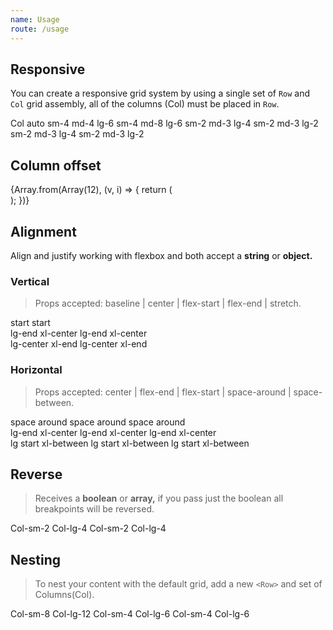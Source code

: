 ```yaml
---
name: Usage
route: /usage
---
```



## Responsive

You can create a responsive grid system by using a single set of `Row` and `Col` grid assembly, all of the columns (Col) must be placed in `Row`.

<Playground>
  <Container debug>
    <Row>
      <Col>Col auto</Col>
    </Row>
    <Row>
      <Col sm={4} md={4} lg={6}>
        sm-4 md-4 lg-6
      </Col>
      <Col sm={4} md={8} lg={6}>
        sm-4 md-8 lg-6
      </Col>
    </Row>
    <Row>
      <Col sm={2} md={3} lg={4}>
        sm-2 md-3 lg-4
      </Col>
      <Col sm={2} md={3} lg={2}>
        sm-2 md-3 lg-2
      </Col>
      <Col sm={2} md={3} lg={4}>
        sm-2 md-3 lg-4
      </Col>
      <Col sm={2} md={3} lg={2}>
        sm-2 md-3 lg-2
      </Col>
    </Row>
  </Container>
</Playground>

## Column offset

<Playground>
  <Container debug>
    <Row>
      {Array.from(Array(12), (v, i) => {
        return (
          <Col key={i} offset={{ lg: 11 - i }} lg={i + 1}>
            <br />
          </Col>
        );
      })}
    </Row>
  </Container>
</Playground>

## Alignment

Align and justify working with flexbox and both accept a **string** or **object.**

### Vertical

> Props accepted: baseline | center | flex-start | flex-end | stretch.

<Playground>
  <Container debug>
    <Row align="flex-start">
      <Col sm={4} md={6} style={{ height: '100px' }}>
        start
      </Col>
      <Col sm={4} md={6}>
        start
      </Col>
    </Row>
    <br />
    <Row align={{ lg: 'flex-end', xl: 'center' }}>
      <Col sm={4} md={6}>
        lg-end xl-center
      </Col>
      <Col sm={4} md={6} style={{ height: '100px' }}>
        lg-end xl-center
      </Col>
    </Row>
    <br />
    <Row align={{ lg: 'center', xl: 'flex-end' }}>
      <Col sm={4} md={6} style={{ height: '100px' }}>
        lg-center xl-end
      </Col>
      <Col sm={4} md={6}>
        lg-center xl-end
      </Col>
    </Row>
  </Container>
</Playground>

### Horizontal

> Props accepted: center | flex-end | flex-start | space-around | space-between.

<Playground>
  <Container debug>
    <Row justify="space-around">
      <Col md={3} lg={3}>
        space around
      </Col>
      <Col md={3} lg={3}>
        space around
      </Col>
      <Col md={3} lg={3}>
        space around
      </Col>
    </Row>
    <br />
    <Row justify={{ lg: 'flex-end', xl: 'center' }}>
      <Col md={3} lg={3}>
        lg-end xl-center
      </Col>
      <Col md={3} lg={3}>
        lg-end xl-center
      </Col>
      <Col md={3} lg={3}>
        lg-end xl-center
      </Col>
    </Row>
    <br />
    <Row justify={{ lg: 'flex-start', xl: 'space-between' }}>
      <Col md={3} lg={3}>
        lg start xl-between
      </Col>
      <Col md={3} lg={3}>
        lg start xl-between
      </Col>
      <Col md={3} lg={3}>
        lg start xl-between
      </Col>
    </Row>
  </Container>
</Playground>

## Reverse

> Receives a **boolean** or **array,** if you pass just the boolean all breakpoints will be reversed.

<Playground>
  <Container debug>
    <Row reverse>
      <Col sm={2} lg={4}>
        Col-sm-2 Col-lg-4
      </Col>
    </Row>
    <Row reverse={['md', 'lg']}>
      <Col sm={2} lg={4}>
        Col-sm-2 Col-lg-4
      </Col>
    </Row>
  </Container>
</Playground>

## Nesting

> To nest your content with the default grid, add a new `<Row>` and set of Columns(Col).

<Playground>
  <Container debug>
    <Row>
      <Col sm={8} lg={12}>
        Col-sm-8 Col-lg-12
        <Row>
          <Col sm={4} lg={6}>
            Col-sm-4 Col-lg-6
          </Col>
          <Col sm={4} lg={6}>
            Col-sm-4 Col-lg-6
          </Col>
        </Row>
      </Col>
    </Row>
  </Container>
</Playground>
